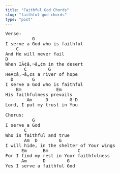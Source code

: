 ```yaml
---
title: "Faithful God Chords"
slug: "faithful-god-chords"
type: "post"
---
```


<pre>
Verse:   
          G                
I serve a God who is faithful          
    C 
And He will never fail      
D              
When IÃ¢â‚¬â„¢m in the desert               
       C        G 
HeÃ¢â‚¬â„¢s a river of hope
  D       G 
I serve a God who is faithful      
    Bm             Em 
His faithfulness prevails           
        Am     D        G-D
Lord, I put my trust in You

Chorus:  
          G 
I serve a God             
       C            
Who is faithful and true    
       Am  D        G  
I will hide, in the shelter of Your wings   
      Em      Bm           C 
For I find my rest in Your faithfulness   
      Am      D        G 
Yes I serve a faithful God
</pre>